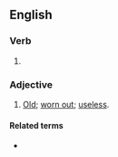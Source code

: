 ==English==

===Verb===
{{head|en|verb form}}

# {{en-past of|dry out}}

===Adjective===
{{en-adj}}
# [[old|Old]]; [[worn out]]; [[useless]].

====Related terms====
* {{l|en|dried up}}